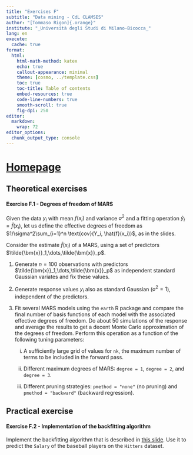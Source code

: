 ```yaml
---
title: "Exercises F"
subtitle: "Data mining - CdL CLAMSES"
author: "[Tommaso Rigon]{.orange}"
institute: "_Università degli Studi di Milano-Bicocca_"
lang: en
execute:
  cache: true
format:
  html:
    html-math-method: katex
    echo: true
    callout-appearance: minimal
    theme: [cosmo, ../template.css]
    toc: true
    toc-title: Table of contents
    embed-resources: true
    code-line-numbers: true
    smooth-scroll: true
    fig-dpi: 250
editor: 
  markdown: 
    wrap: 72
editor_options: 
  chunk_output_type: console
---
```


# [Homepage](../index.html)

## Theoretical exercises

#### Exercise F.1 - Degrees of freedom of MARS

Given the data $y_i$ with mean $f(x_i)$ and variance $\sigma^2$ and a
fitting operation $\hat{y}_i = \hat{f}(x_i)$, let us define the
[effective degrees of freedom]{.blue} as
$1/\sigma^2\sum_{i=1}^n \text{cov}(Y_i, \hat{f}(x_i))$, as in the
slides.

Consider the estimate $\hat{f}(x_i)$ of a [MARS]{.orange}, using a set
of predictors $\tilde{\bm{x}}_1,\dots,\tilde{\bm{x}}_p$.

1.  Generate $n = 100$ observations with predictors
    $\tilde{\bm{x}}_1,\dots,\tilde{\bm{x}}_p$ as independent standard
    Gaussian variates and fix these values.

2.  Generate response values $y_i$ also as standard Gaussian
    ($\sigma^2 = 1$), independent of the predictors. 
    
3. Fit several MARS models using the `earth` R package and compare the final [number of basis
    functions]{.orange} of each model with the associated
    [effective degrees of freedom]{.blue}.  Do about 50 simulations of the response and average the results to get a decent Monte Carlo approximation of the degrees of freedom. 
    Perform this operation as a function of the following tuning parameters:

    i.  A sufficiently large grid of values for `nk`, the maximum
        number of terms to be included in the forward pass.

    ii. Different maximum degrees of MARS:  `degree = 1`, `degree = 2`, and `degree = 3`.

    iii. Different pruning strategies: `pmethod = "none"` (no pruning) and
        `pmethod = "backward"` (backward regression).
  
## Practical exercise

#### Exercise F.2 - Implementation of the backfitting algorithm

Implement the [backfitting algorithm]{.orange} that is described in [this slide](../slides/un_F.html#the-backfitting-algorithm-regression). Use it to predict the `Salary` of the baseball players on the `Hitters` dataset.


